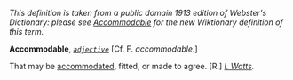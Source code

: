 ''This definition is taken from a public domain 1913 edition of Webster's Dictionary: please see [[Accommodable]] for the new Wiktionary definition of this term.''

'''Accommodable''', ''<code>[[adjective (part of speech)|adjective]]</code>'' [Cf. F. ''accommodable''.]

That may be [[accommodated]], fitted, or made to agree. [R.] ''[[I. Watts (source)|I. Watts]].''